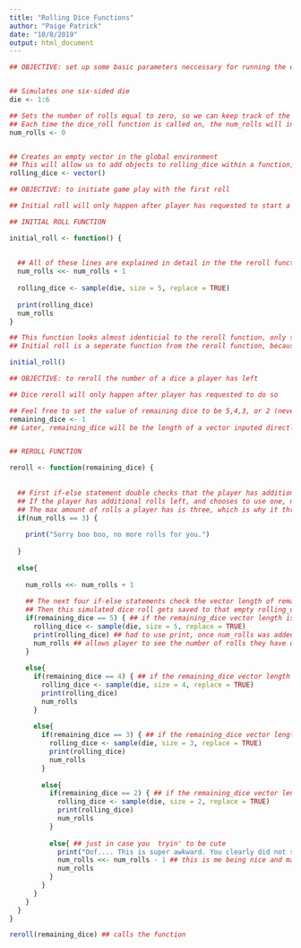 ```yaml
---
title: "Rolling Dice Functions"
author: "Paige Patrick"
date: "10/8/2019"
output: html_document
---
```



```r

## OBJECTIVE: set up some basic parameters neccessary for running the dice_roll function


## Simulates one six-sided die
die <- 1:6 

## Sets the number of rolls equal to zero, so we can keep track of the number of rolls a player has used
## Each time the dice_roll function is called on, the num_rolls will increase by one
num_rolls <- 0 


## Creates an empty vector in the global environment
## This will allow us to add objects to rolling_dice within a function, that will then be transferred to the global environment (I'm preety sure?)
rolling_dice <- vector()

```

```r

## OBJECTIVE: to initiate game play with the first roll

## Initial roll will only happen after player has requested to start a game

## INITIAL ROLL FUNCTION

initial_roll <- function() {
  
  
  ## All of these lines are explained in detail in the the reroll function, please see next chunk
  num_rolls <<- num_rolls + 1
  
  rolling_dice <- sample(die, size = 5, replace = TRUE)
  
  print(rolling_dice)
  num_rolls
}

## This function looks almost identicial to the reroll function, only smaller and simpler
## Initial roll is a seperate function from the reroll function, because it's anticipated this will make things easier later on 

initial_roll()
```

```r

## OBJECTIVE: to reroll the number of a dice a player has left

## Dice reroll will only happen after player has requested to do so

## Feel free to set the value of remaining dice to be 5,4,3, or 2 (never 1 since a player will never be able to keep four dice)
remaining_dice <- 1
## Later, remaining_dice will be the length of a vector inputed directly into this function from a different function


## REROLL FUNCTION

reroll <- function(remaining_dice) {
  
  
  ## First if-else statement double checks that the player has additional rolls left
  ## If the player has additional rolls left, and chooses to use one, num_rolls will increase by one
  ## The max amount of rolls a player has is three, which is why it throws the player a message after num_rolls is three
  if(num_rolls == 3) {
    
    print("Sorry boo boo, no more rolls for you.")
    
  }
  
  else{
  
    num_rolls <<- num_rolls + 1
    
    ## The next four if-else statements check the vector length of remaining_dice and simulate the appropriate dice rolling
    ## Then this simulated dice roll gets saved to that empty rolling_dice vector that we set up in the set up dice roll function chunk
    if(remaining_dice == 5) { ## if the remaining_dice vector length is 5
      rolling_dice <- sample(die, size = 5, replace = TRUE)
      print(rolling_dice) ## had to use print, once num_rolls was added to the if-else statement (not sure why)
      num_rolls ## allows player to see the number of rolls they have used thus far
    }
    
    else{
      if(remaining_dice == 4) { ## if the remaining_dice vector length is 4
        rolling_dice <- sample(die, size = 4, replace = TRUE)
        print(rolling_dice)
        num_rolls
      }
      
      else{
        if(remaining_dice == 3) { ## if the remaining_dice vector length is 3
          rolling_dice <- sample(die, size = 3, replace = TRUE)
          print(rolling_dice)
          num_rolls
        }
        
        else{
          if(remaining_dice == 2) { ## if the remaining_dice vector length is 2
            rolling_dice <- sample(die, size = 2, replace = TRUE)
            print(rolling_dice)
            num_rolls
          }
          
          else{ ## just in case you  tryin' to be cute
            print("Oof.... This is super awkward. You clearly did not stay within the parameters explicitly stated above.")
            num_rolls <<- num_rolls - 1 ## this is me being nice and making sure your roll isn't wasted
            num_rolls
          }
        }
      }
    }
  }
}

reroll(remaining_dice) ## calls the function
```
